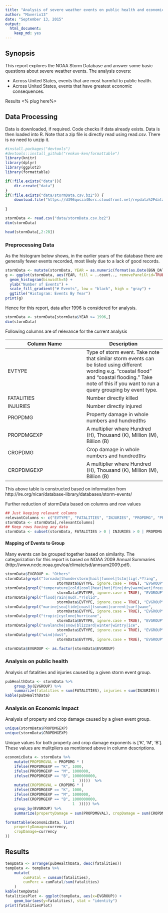 ```yaml
---
title: "Analysis of severe weather events on public health and economic consequences across United States"
author: "Maverix13"
date: "September 13, 2015"
output: 
  html_document: 
    keep_md: yes
---
```


## Synopsis
This report explores  the NOAA Storm Database and answer some basic questions about severe weather events. 
The analysis covers:

* Across United States, events that are most harmful to public health.
* Across United States, events that have greatest economic consequences.

Results <% plug here%>

## Data Processing

Data is downloaded, if required. Code checks if data already exists. Data is then loaded into R. 
Note that a zip file is directly read using read.csv. There is no need to unzip it.
```r
#install.packages("devtools")
#devtools::install_github("renkun-ken/formattable")
library(knitr)
library(dplyr)
library(ggplot2)
library(formattable)
```
```r
if(!file.exists("data")){
    dir.create("data")
}
if(!file.exists("data/stormData.csv.bz2")) {
    download.file("https://d396qusza40orc.cloudfront.net/repdata%2Fdata%2FStormData.csv.bz2", "data/stormData.csv.bz2", method = "curl")
    
}

stormData <- read.csv("data/stormData.csv.bz2")
dim(stormData)
```
```r
head(stormData[,2:28])
```

### Preprocessing Data
As the histogram below shows, in the earlier years of the database there are generally fewer events recorded, most likely due to a lack of good records. 
```r
stormData <- mutate(stormData, YEAR = as.numeric(format(as.Date(BGN_DATE, format = "%m/%d/%Y %H:%M:%S"), "%Y")))
g <- ggplot(stormData, aes(YEAR, fill = ..count.., removePanelGrid=TRUE,removePanelBorder=TRUE)) +
  geom_histogram(binwidth=5) + 
  ylab("Number of Events") +
  scale_fill_gradient("# Events", low = "black", high = "gray") +
  ggtitle("Histogram: Events By Year")
print(g)
```

Hence for this report, data after 1996 is considered for analysis.

```r
stormData <- stormData[stormData$YEAR >= 1996,]
dim(stormData)
```

Following columns are of relevance for the current analysis

Column Name | Description
------------|------------
EVTYPE      | Type of storm event. Take note that similar storm events can be listed using different wording e.g. “coastal flood” and “coastal flooding.” Take note of this if you want to run a query grouping by event type. 
FATALITIES  | Number directly killed
INJURIES    | Number directly injured
PROPDMG		  |	Property damage in whole numbers and hundredths
PROPDMGEXP	|	A multiplier where Hundred (H), Thousand (K), Million (M), Billion (B)
CROPDMG		  |	Crop damage in whole numbers and hundredths
CROPDMGEXP	|	A multiplier where Hundred (H), Thousand (K), Million (M), Billion (B)

This above table is constructed based on information from http://ire.org/nicar/database-library/databases/storm-events/

Further reduction of stormData based on columns and row values

```r
## Just keeping relevant columns
relevantColumns <- c("EVTYPE", "FATALITIES", "INJURIES", "PROPDMG", "PROPDMGEXP", "CROPDMG", "CROPDMGEXP")
stormData <- stormData[,relevantColumns]
## Keep rows having any data
stormData <- subset(stormData, FATALITIES > 0 | INJURIES > 0 | PROPDMG > 0 | CROPDMG > 0)


```

#### Mapping of Events to Group
Many events can be grouped together based on similarity. The categorization for this report is based on NOAA 2009 Annual Summaries (http://www.ncdc.noaa.gov/oa/climate/sd/annsum2009.pdf).

```r
stormData$EVGROUP <- "Others"
stormData[grepl("tornado|thunderstorm|hail|funnel|tstm|lig(.*?)ing", 
                       stormData$EVTYPE, ignore.case = TRUE), "EVGROUP"] <- "Convection"
stormData[grepl("temperature|cold|cool|heat|hot|fire|dry|warm|wet|freez", 
                       stormData$EVTYPE, ignore.case = TRUE), "EVGROUP"] <- "Extreme Temperature"
stormData[grepl("flood|rain|mud(.*?)slid", 
                       stormData$EVTYPE, ignore.case = TRUE), "EVGROUP"] <- "Flood"
stormData[grepl("marine|sea|tide|coast|tsunami|current|surf|wave", 
                       stormData$EVTYPE, ignore.case = TRUE), "EVGROUP"] <- "Marine"
stormData[grepl("tropic|cyclone|hurricane", 
                       stormData$EVTYPE, ignore.case = TRUE), "EVGROUP"] <- "Cyclone"
stormData[grepl("avalanche|snow|blizzard|winter|wintry|ice", 
                       stormData$EVTYPE, ignore.case = TRUE), "EVGROUP"] <- "Winter"
stormData[grepl("wind|dust", 
                       stormData$EVTYPE, ignore.case = TRUE), "EVGROUP"] <- "Wind"

stormData$EVGROUP <- as.factor(stormData$EVGROUP)
```

### Analysis on public health
Analysis of fatalities and injuries caused by a given storm event group. 

```r
pubHealthData <- stormData %>% 
    group_by(EVGROUP) %>% 
    summarize(fatalities = sum(FATALITIES), injuries = sum(INJURIES))
kable(pubHealthData)
```

### Analysis on Economic Impact
Analysis of property and crop damage caused by a given event group. 
```r
unique(stormData$PROPDMGEXP)
unique(stormData$CROPDMGEXP)
```
Unique values for both property and crop damage exponents is ['K', 'M', 'B']. These values are mulitpliers as mentioned above in column descriptions.

```r
economicData <- stormData %>% 
    mutate(PROPDMGVAL = PROPDMG * (
    ifelse(PROPDMGEXP == "K", 1000,
    ifelse(PROPDMGEXP == "M", 1000000,
    ifelse(PROPDMGEXP == "B", 1000000000,
                              1  )))))  %>% 
    mutate(CROPDMGVAL = CROPDMG * (
    ifelse(CROPDMGEXP == "K", 1000,
    ifelse(CROPDMGEXP == "M", 1000000,
    ifelse(CROPDMGEXP == "B", 1000000000,
                              1  ))))) %>%
    group_by(EVGROUP) %>%
    summarize(propertyDamage = sum(PROPDMGVAL), cropDamage = sum(CROPDMGVAL))

formattable(economicData, list(
    propertyDamage=currency,
    cropDamage=currency 
))
```

## Results
```r
tempData <- arrange(pubHealthData, desc(fatalities))
tempData <- tempData %>%
    mutate(
        cumFatal = cumsum(fatalities),
        cumPerc = cumFatal/sum(fatalities)
    )
kable(tempData)
fatalitiesPlot <- ggplot(tempData, aes(x=EVGROUP)) +
    geom_bar(aes(y=fatalities), stat = "identity")
print(fatalitiesPlot)
```

